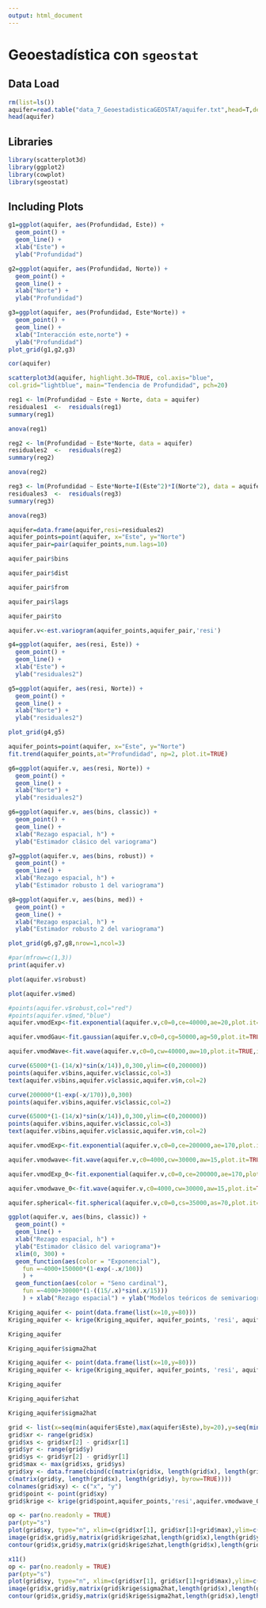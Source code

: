 ```yaml
---
output: html_document
---
```


# Geoestadística con `sgeostat`

## Data Load

```r
rm(list=ls())
aquifer=read.table("data_7_GeoestadisticaGEOSTAT/aquifer.txt",head=T,dec=",")
head(aquifer)
```

## Libraries

```r
library(scatterplot3d)
library(ggplot2)
library(cowplot)
library(sgeostat)
```

## Including Plots

```r
g1=ggplot(aquifer, aes(Profundidad, Este)) + 
  geom_point() + 
  geom_line() +
  xlab("Este") + 
  ylab("Profundidad")

g2=ggplot(aquifer, aes(Profundidad, Norte)) + 
  geom_point() + 
  geom_line() +
  xlab("Norte") + 
  ylab("Profundidad")

g3=ggplot(aquifer, aes(Profundidad, Este*Norte)) + 
  geom_point() + 
  geom_line() +
  xlab("Interacción este,norte") + 
  ylab("Profundidad")
plot_grid(g1,g2,g3)
```

```r
cor(aquifer)
```

```r
scatterplot3d(aquifer, highlight.3d=TRUE, col.axis="blue",
col.grid="lightblue", main="Tendencia de Profundidad", pch=20)
```

```r
reg1 <- lm(Profundidad ~ Este + Norte, data = aquifer)
residuales1  <-  residuals(reg1)
summary(reg1)
```

```r
anova(reg1)
```

```r
reg2 <- lm(Profundidad ~ Este*Norte, data = aquifer)
residuales2  <-  residuals(reg2)
summary(reg2)
```

```r
anova(reg2)
```

```r
reg3 <- lm(Profundidad ~ Este*Norte+I(Este^2)*I(Norte^2), data = aquifer)
residuales3  <-  residuals(reg3)
summary(reg3)
```

```r
anova(reg3)
```

```r
aquifer=data.frame(aquifer,resi=residuales2)
aquifer_points=point(aquifer, x="Este", y="Norte")
aquifer_pair=pair(aquifer_points,num.lags=10)
```

```r
aquifer_pair$bins
```

```r
aquifer_pair$dist
```

```r
aquifer_pair$from
```

```r
aquifer_pair$lags
```

```r
aquifer_pair$to
```

```r
aquifer.v<-est.variogram(aquifer_points,aquifer_pair,'resi')
```

```r
g4=ggplot(aquifer, aes(resi, Este)) + 
  geom_point() + 
  geom_line() +
  xlab("Este") + 
  ylab("residuales2")

g5=ggplot(aquifer, aes(resi, Norte)) + 
  geom_point() + 
  geom_line() +
  xlab("Norte") + 
  ylab("residuales2")

plot_grid(g4,g5)
```

```r
aquifer_points=point(aquifer, x="Este", y="Norte")
fit.trend(aquifer_points,at="Profundidad", np=2, plot.it=TRUE)
```

```r
g6=ggplot(aquifer.v, aes(resi, Norte)) + 
  geom_point() + 
  geom_line() +
  xlab("Norte") + 
  ylab("residuales2")

g6=ggplot(aquifer.v, aes(bins, classic)) + 
  geom_point() + 
  geom_line() +
  xlab("Rezago espacial, h") + 
  ylab("Estimador clásico del variograma")

g7=ggplot(aquifer.v, aes(bins, robust)) + 
  geom_point() + 
  geom_line() +
  xlab("Rezago espacial, h") + 
  ylab("Estimador robusto 1 del variograma")

g8=ggplot(aquifer.v, aes(bins, med)) + 
  geom_point() + 
  geom_line() +
  xlab("Rezago espacial, h") + 
  ylab("Estimador robusto 2 del variograma")

plot_grid(g6,g7,g8,nrow=1,ncol=3)
```

```r
#par(mfrow=c(1,3))
print(aquifer.v)
```

```r
plot(aquifer.v$robust)
```

```r
plot(aquifer.v$med)
```

```r
#points(aquifer.v$robust,col="red")
#points(aquifer.v$med,"blue")
aquifer.vmodExp<-fit.exponential(aquifer.v,c0=0,ce=40000,ae=20,plot.it=TRUE,iterations=30)
```

```r
aquifer.vmodGau<-fit.gaussian(aquifer.v,c0=0,cg=50000,ag=50,plot.it=TRUE,iterations=30)
```

```r
aquifer.vmodWave<-fit.wave(aquifer.v,c0=0,cw=40000,aw=10,plot.it=TRUE,iterations=30,weighted=T)
```

```r
curve(65000*(1-(14/x)*sin(x/14)),0,300,ylim=c(0,200000))
points(aquifer.v$bins,aquifer.v$classic,col=3)
text(aquifer.v$bins,aquifer.v$classic,aquifer.v$n,col=2)
```

```r
curve(200000*(1-exp(-x/170)),0,300)
points(aquifer.v$bins,aquifer.v$classic,col=2)
```

```r
curve(65000*(1-(14/x)*sin(x/14)),0,300,ylim=c(0,200000))
points(aquifer.v$bins,aquifer.v$classic,col=3)
text(aquifer.v$bins,aquifer.v$classic,aquifer.v$n,col=2)
```

```r
aquifer.vmodExp<-fit.exponential(aquifer.v,c0=0,ce=200000,ae=170,plot.it=TRUE,iterations=30,weighted=T)
```

```r
aquifer.vmodwave<-fit.wave(aquifer.v,c0=4000,cw=30000,aw=15,plot.it=TRUE,iterations=0,weighted=T)
```

```r
aquifer.vmodExp_0<-fit.exponential(aquifer.v,c0=0,ce=200000,ae=170,plot.it=TRUE,iterations=0,weighted=T)
```

```r
aquifer.vmodwave_0<-fit.wave(aquifer.v,c0=4000,cw=30000,aw=15,plot.it=TRUE,iterations=0,weighted=T)
```

```r
aquifer.spherical<-fit.spherical(aquifer.v,c0=0,cs=35000,as=70,plot.it=TRUE,iterations=0,weighted=T)
```

```r
ggplot(aquifer.v, aes(bins, classic)) + 
  geom_point() + 
  geom_line() +
  xlab("Rezago espacial, h") + 
  ylab("Estimador clásico del variograma")+
  xlim(0, 300) +
  geom_function(aes(color = "Exponencial"),
    fun =~4000+150000*(1-exp(-.x/100)) 
    ) +
  geom_function(aes(color = "Seno cardinal"),
    fun =~4000+30000*(1-((15/.x)*sin(.x/15)))             
    ) + xlab("Rezago espacial") + ylab("Modelos teóricos de semivariogramas") 
```

```r
Kriging_aquifer <- point(data.frame(list(x=10,y=80)))
Kriging_aquifer <- krige(Kriging_aquifer, aquifer_points, 'resi', aquifer.vmodExp_0)
```

```r
Kriging_aquifer
```

```r
Kriging_aquifer$sigma2hat
```

```r
Kriging_aquifer <- point(data.frame(list(x=10,y=80)))
Kriging_aquifer <- krige(Kriging_aquifer, aquifer_points, 'resi', aquifer.vmodwave_0)
```

```r
Kriging_aquifer
```

```r
Kriging_aquifer$zhat
```

```r
Kriging_aquifer$sigma2hat
```

```r
grid <- list(x=seq(min(aquifer$Este),max(aquifer$Este),by=20),y=seq(min(aquifer$Norte),max(aquifer$Norte),by=10))
grid$xr <- range(grid$x)
grid$xs <- grid$xr[2] - grid$xr[1]
grid$yr <- range(grid$y)
grid$ys <- grid$yr[2] - grid$yr[1]
grid$max <- max(grid$xs, grid$ys)
grid$xy <- data.frame(cbind(c(matrix(grid$x, length(grid$x), length(grid$y))),
c(matrix(grid$y, length(grid$x), length(grid$y), byrow=TRUE))))
colnames(grid$xy) <- c("x", "y")
grid$point <- point(grid$xy)
grid$krige <- krige(grid$point,aquifer_points,'resi',aquifer.vmodwave_0,maxdist=180,extrap=FALSE)
```

```r
op <- par(no.readonly = TRUE)
par(pty="s")
plot(grid$xy, type="n", xlim=c(grid$xr[1], grid$xr[1]+grid$max),ylim=c(grid$yr[1], grid$yr[1]+grid$max))
image(grid$x,grid$y,matrix(grid$krige$zhat,length(grid$x),length(grid$y)),add=TRUE)
contour(grid$x,grid$y,matrix(grid$krige$zhat,length(grid$x),length(grid$y)),add=TRUE)
```

```r
x11()
op <- par(no.readonly = TRUE)
par(pty="s")
plot(grid$xy, type="n", xlim=c(grid$xr[1], grid$xr[1]+grid$max),ylim=c(grid$yr[1], grid$yr[1]+grid$max))
image(grid$x,grid$y,matrix(grid$krige$sigma2hat,length(grid$x),length(grid$y)), add=TRUE)
contour(grid$x,grid$y,matrix(grid$krige$sigma2hat,length(grid$x),length(grid$y)),add=TRUE)
```
